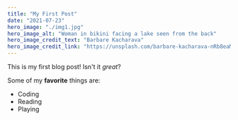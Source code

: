 ```yaml
---
title: "My First Post"
date: "2021-07-23"
hero_image: "./img1.jpg"
hero_image_alt: "Woman in bikini facing a lake seen from the back"
hero_image_credit_text: "Barbare Kacharava"
hero_image_credit_link: "https://unsplash.com/barbare-kacharava-nRb8eaMVzy4-unsplash.jpg"
---
```


This is my first blog post! Isn't it *great*?

Some of my **favorite** things are:

* Coding
* Reading
* Playing